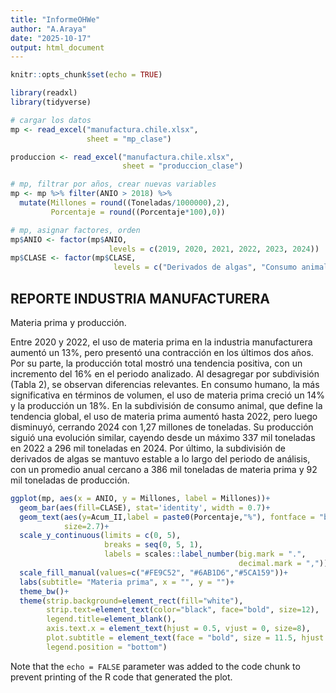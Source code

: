 ```yaml
---
title: "InformeOHWe"
author: "A.Araya"
date: "2025-10-17"
output: html_document
---
```


```r
knitr::opts_chunk$set(echo = TRUE)

library(readxl)
library(tidyverse)

# cargar los datos
mp <- read_excel("manufactura.chile.xlsx", 
                 sheet = "mp_clase")

produccion <- read_excel("manufactura.chile.xlsx", 
                         sheet = "produccion_clase")

# mp, filtrar por años, crear nuevas variables
mp <- mp %>% filter(ANIO > 2018) %>% 
  mutate(Millones = round((Toneladas/1000000),2),
         Porcentaje = round((Porcentaje*100),0))

# mp, asignar factores, orden
mp$ANIO <- factor(mp$ANIO, 
                      levels = c(2019, 2020, 2021, 2022, 2023, 2024))
mp$CLASE <- factor(mp$CLASE, 
                       levels = c("Derivados de algas", "Consumo animal", "Consumo humano"))

```

## REPORTE INDUSTRIA MANUFACTURERA

Materia prima y producción.

Entre 2020 y 2022, el uso de materia prima en la industria manufacturera aumentó un 13%, pero presentó una contracción en los últimos dos años. Por su parte, la producción total mostró una tendencia positiva, con un incremento del 16% en el periodo analizado. Al desagregar por subdivisión (Tabla 2), se observan diferencias relevantes. En consumo humano, la más significativa en términos de volumen, el uso de materia prima creció un 14% y la producción un 18%. En la subdivisión de consumo animal, que define la tendencia global, el uso de materia prima aumentó hasta 2022, pero luego disminuyó, cerrando 2024 con 1,27 millones de toneladas. Su producción siguió una evolución similar, cayendo desde un máximo 337 mil toneladas en 2022 a 296 mil toneladas en 2024. Por último, la subdivisión de derivados de algas se mantuvo estable a lo largo del periodo de análisis, con un promedio anual cercano a 386 mil toneladas de materia prima y 92 mil toneladas de producción.


```r
ggplot(mp, aes(x = ANIO, y = Millones, label = Millones))+
  geom_bar(aes(fill=CLASE), stat='identity', width = 0.7)+
  geom_text(aes(y=Acum_II,label = paste0(Porcentaje,"%"), fontface = "bold"),
            size=2.7)+
  scale_y_continuous(limits = c(0, 5),
                     breaks = seq(0, 5, 1),
                     labels = scales::label_number(big.mark = ".",
                                                   decimal.mark = ","))+
  scale_fill_manual(values=c("#FE9C52", "#6AB1D6","#5CA159"))+
  labs(subtitle= "Materia prima", x = "", y = "")+
  theme_bw()+
  theme(strip.background=element_rect(fill="white"),
        strip.text=element_text(color="black", face="bold", size=12),
        legend.title=element_blank(),
        axis.text.x = element_text(hjust = 0.5, vjust = 0, size=8),
        plot.subtitle = element_text(face = "bold", size = 11.5, hjust = 0.5),
        legend.position = "bottom")
```

Note that the `echo = FALSE` parameter was added to the code chunk to prevent printing of the R code that generated the plot.
